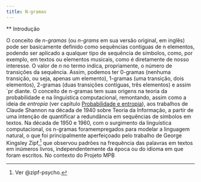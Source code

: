 ```yaml
---
title: N-gramas
---
```


** Introdução


O conceito de *n-gramas* (ou *n-grams* em sua versão original, em inglês) pode ser basicamente definido como sequências contíguas de n elementos, podendo ser aplicado a qualquer tipo de sequência de símbolos, como, por exemplo, em textos ou elementos musicais, como é diretamente de nosso interesse. O valor de *n* no termo indica, propriamente, o número de transições da sequência. Assim, podemos ter 0-gramas (nenhuma transição, ou seja, apenas um elemento), 1-gramas (uma transição, dois elementos), 2-gramas (duas transições contíguas, três elementos) e assim ´pr diante.
O conceito de n-gramas tem suas origens na teoria da probabilidade e na linguística computacional, remontando, assim como a ideia de *entropia* (ver capítulo [Probabilidade e entropia](probabilidade.qmd)), aos trabalhos de Claude Shannon na década de 1940 sobre Teoria da Informação, a partir de uma intenção de quantificar a redundância em sequências de símbolos em textos. Na década de 1950 e 1960, com o surgimento da linguística computacional, os n-gramas foramempregados para modelar a linguagem natural, o que foi principalmente aperfeiçoado pelo trabalho de George Kingsley Zipf,^[Ver @zipf-psycho.] que observou padrões na frequência das palavras em textos em inúmeros livros, independentemente da época ou do idioma em que foram escritos. 
No contexto do Projeto MPB

